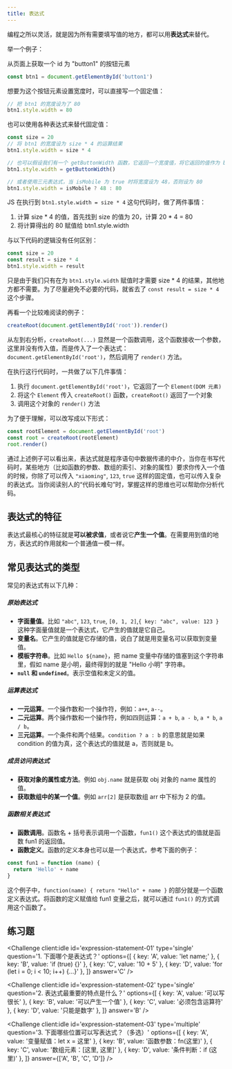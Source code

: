 ---
title: 表达式
---


编程之所以灵活，就是因为所有需要填写值的地方，都可以用**表达式**来替代。

举一个例子：

从页面上获取一个 id 为 "button1" 的按钮元素

```js
const btn1 = document.getElementById('button1')
```

想要为这个按钮元素设置宽度时，可以直接写一个固定值：

```js
// 把 btn1 的宽度设为了 80
btn1.style.width = 80
```

也可以使用各种表达式来替代固定值：

```js
const size = 20
// 将 btn1 的宽度设为 size * 4 的运算结果
btn1.style.width = size * 4

// 也可以假设我们有一个 getButtonWidth 函数，它返回一个宽度值，将它返回的值作为 btn1 的宽度
btn1.style.width = getButtonWidth()

// 或者使用三元表达式，当 isMobile 为 true 时将宽度设为 48，否则设为 80
btn1.style.width = isMobile ? 48 : 80
```

JS 在执行到 `btn1.style.width = size * 4` 这句代码时，做了两件事情：

1. 计算 size \* 4 的值，首先找到 size 的值为 20，计算 20 \* 4 = 80
2. 将计算得出的 80 赋值给 btn1.style.width

与以下代码的逻辑没有任何区别：

```js
const size = 20
const result = size * 4
btn1.style.width = result
```

只是由于我们只有在为 `btn1.style.width` 赋值时才需要 size \* 4 的结果，其他地方都不需要。为了尽量避免不必要的代码，就省去了 `const result = size * 4` 这个步骤。

再看一个比较难阅读的例子：

```js
createRoot(document.getElementById('root')).render()
```

从左到右分析，`createRoot(...)` 显然是一个函数调用，这个函数接收一个参数，这里并没有传入值，而是传入了一个表达式：`document.getElementById('root')`，然后调用了 `render()` 方法。

在执行这行代码时，一共做了以下几件事情：

1. 执行 `document.getElementById('root')`，它返回了一个 `Element(DOM 元素)`
2. 将这个 `Element` 传入 `createRoot()` 函数，`createRoot()` 返回了一个对象
3. 调用这个对象的 `render()` 方法

为了便于理解，可以改写成以下形式：

```js
const rootElement = document.getElementById('root')
const root = createRoot(rootElement)
root.render()
```

通过上述例子可以看出来，表达式就是程序语句中数据传递的中介，当你在书写代码时，某些地方（比如函数的参数、数组的索引、对象的属性）要求你传入一个值的时候，你除了可以传入 `"xiaoming"`, `123`, `true` 这样的固定值，也可以传入复杂的表达式。当你阅读别人的“代码长难句”时，掌握这样的思维也可以帮助你分析代码。

## 表达式的特征

表达式最核心的特征就是**可以被求值**，或者说它**产生一个值**。在需要用到值的地方，表达式的作用就和一个普通值一模一样。

## 常见表达式的类型

常见的表达式有以下几种：

##### 原始表达式

- **字面量值**。比如 `"abc"`, `123`, `true`, `[0, 1, 2]`,`{ key: "abc", value: 123 }` 这种字面量值就是一个表达式，它产生的值就是它自己。
- **变量名**。它产生的值就是它存储的值，说白了就是用变量名可以获取到变量值。
- **模板字符串**。比如 `Hello ${name}`，把 name 变量中存储的值塞到这个字符串里，假如 name 是小明，最终得到的就是 "Hello 小明" 字符串。
- **`null` 和 `undefined`**。表示空值和未定义的值。

##### 运算表达式

- **一元运算**。一个操作数和一个操作符，例如：`a++`, `a--`。
- **二元运算**。两个操作数和一个操作符，例如四则运算：`a + b`, `a - b`, `a * b`, `a / b`。
- **三元运算**。一个条件和两个结果。`condition ? a : b` 的意思就是如果 condition 的值为真，这个表达式的值就是 a，否则就是 b。

##### 成员访问表达式

- **获取对象的属性或方法**。例如 `obj.name` 就是获取 obj 对象的 name 属性的值。
- **获取数组中的某一个值**。例如 `arr[2]` 是获取数组 arr 中下标为 2 的值。

##### 函数相关表达式

- **函数调用**。函数名 + 括号表示调用一个函数，`fun1()` 这个表达式的值就是函数 fun1 的返回值。
- **函数定义**<Badge text='重点' variant='danger' />。函数的定义本身也可以是一个表达式，参考下面的例子：

```js
const fun1 = function (name) {
  return 'Hello' + name
}
```

这个例子中，`function(name) { return "Hello" + name }` 的部分就是一个函数定义表达式。将函数的定义赋值给 fun1 变量之后，就可以通过 `fun1()` 的方式调用这个函数了。

## 练习题

<Challenge
  client:idle
  id='expression-statement-01'
  type='single'
  question='1. 下面哪个是表达式？'
  options={[
    { key: 'A', value: 'let name;' },
    { key: 'B', value: 'if (true) {}' },
    { key: 'C', value: '10 + 5' },
    { key: 'D', value: 'for (let i = 0; i < 10; i++) {...}' },
  ]}
  answer='C'
/>

<Challenge
  client:idle
  id='expression-statement-02'
  type='single'
  question='2. 表达式最重要的特点是什么？'
  options={[
    { key: 'A', value: '可以写很长' },
    { key: 'B', value: '可以产生一个值' },
    { key: 'C', value: '必须包含运算符' },
    { key: 'D', value: '只能是数字' },
  ]}
  answer='B'
/>

<Challenge
  client:idle
  id='expression-statement-03'
  type='multiple'
  question='3. 下面哪些位置可以写表达式？（多选）'
  options={[
    { key: 'A', value: '变量赋值：let x = 这里' },
    { key: 'B', value: '函数参数：fn(这里)' },
    { key: 'C', value: '数组元素：[这里, 这里]' },
    { key: 'D', value: '条件判断：if (这里)' },
  ]}
  answer={['A', 'B', 'C', 'D']}
/>
